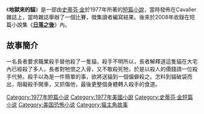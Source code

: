{{infobox Book | 
| name            = 地獄來的貓
|  title_orig    = "'''The Cat from Hell'''"
|image =
|   image_caption =
| author        = [[史蒂芬·金|史蒂芬·金]]
| country         = {{USA}}
| language        = [[英文|英文]]
| series          = 
|  genre         = [[恐怖小說|恐怖]][[短篇小說|短篇小說]]
|   release_date  = 1977年
}}

《'''地獄來的貓'''》是一部由[[史蒂芬·金|史蒂芬·金]]於1977年所著的[[短篇小說|短篇小說]]，當時發佈在Cavalier雜誌上，當時雜誌舉辦了一個比賽，徵集讀者編寫結果。後來於2008年收錄在短篇小說集《'''[[日落之後|日落之後]]'''》內。

==故事簡介==
一名長者要求職業殺手替他殺了一隻貓，殺手不明所以，長者解釋道這隻貓在大宅內已經殺了多人，長者對牠恨之入骨，又不敢殺死牠，於是以殺人的價錢請一位殺手代勞。殺手以為是一件簡單的事，欲將送貓到一個偏僻殺之。怎料到貓破袋而出，阻礙殺手開車，又抓傷他，最後更整個身體轉入殺手的食道。

{{日落之後}}
{{史蒂芬·金}}
{{小說小作品}}
[[Category:1977年短篇小说|Category:1977年短篇小说]]
[[Category:1977年美國小說|Category:1977年美國小說]]
[[Category:史蒂芬·金短篇小说|Category:史蒂芬·金短篇小说]]
[[Category:美国恐怖小说|Category:美国恐怖小说]]
[[Category:猫主角故事|Category:猫主角故事]]